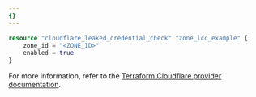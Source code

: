 ```yaml
---
{}
---
```


```terraform
resource "cloudflare_leaked_credential_check" "zone_lcc_example" {
	zone_id = "<ZONE_ID>"
	enabled = true
}
```

For more information, refer to the [Terraform Cloudflare provider documentation](https://registry.terraform.io/providers/cloudflare/cloudflare/4.48.0/docs/resources/leaked_credential_check).
